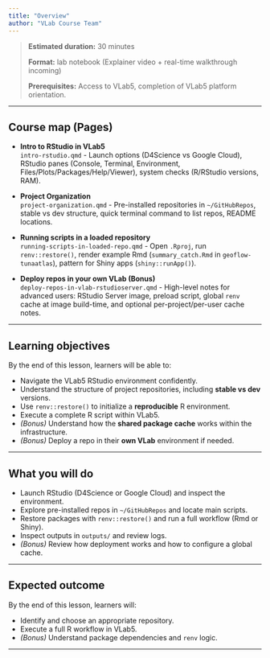 ```yaml
---
title: "Overview"
author: "VLab Course Team"
---
```


> **Estimated duration:** 30 minutes   
>  
> **Format:** lab notebook (Explainer video + real-time walkthrough incoming)    
>  
> **Prerequisites:** Access to VLab5, completion of VLab5 platform orientation.  

---

## Course map (Pages)

- **Intro to RStudio in VLab5**  
  `intro-rstudio.qmd` - Launch options (D4Science vs Google Cloud), RStudio panes (Console, Terminal, Environment, Files/Plots/Packages/Help/Viewer), system checks (R/RStudio versions, RAM).

- **Project Organization**  
  `project-organization.qmd` - Pre-installed repositories in `~/GitHubRepos`, stable vs dev structure, quick terminal command to list repos, README locations.

- **Running scripts in a loaded repository**  
  `running-scripts-in-loaded-repo.qmd` - Open `.Rproj`, run `renv::restore()`, render example Rmd (`summary_catch.Rmd` in `geoflow-tunaatlas`), pattern for Shiny apps (`shiny::runApp()`).

- **Deploy repos in your own VLab (Bonus)**  
  `deploy-repos-in-vlab-rstudioserver.qmd` - High-level notes for advanced users: RStudio Server image, preload script, global `renv` cache at image build-time, and optional per-project/per-user cache notes.

---

## Learning objectives
By the end of this lesson, learners will be able to:

- Navigate the VLab5 RStudio environment confidently.
- Understand the structure of project repositories, including **stable vs dev** versions.
- Use `renv::restore()` to initialize a **reproducible** R environment.
- Execute a complete R script within VLab5.
- *(Bonus)* Understand how the **shared package cache** works within the infrastructure.
- *(Bonus)* Deploy a repo in their **own VLab** environment if needed.

---

## What you will do
- Launch RStudio (D4Science or Google Cloud) and inspect the environment.
- Explore pre-installed repos in `~/GitHubRepos` and locate main scripts.
- Restore packages with `renv::restore()` and run a full workflow (Rmd or Shiny).
- Inspect outputs in `outputs/` and review logs.
- *(Bonus)* Review how deployment works and how to configure a global cache.

---

## Expected outcome
By the end of this lesson, learners will:

- Identify and choose an appropriate repository.
- Execute a full R workflow in VLab5.
- *(Bonus)* Understand package dependencies and `renv` logic.

---
